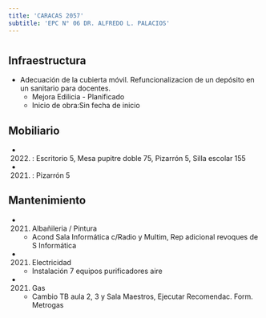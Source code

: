 ```yaml
---
title: 'CARACAS 2057'
subtitle: 'EPC N° 06 DR. ALFREDO L. PALACIOS'
---
```


#
## Infraestructura

* Adecuación de la cubierta móvil. Refuncionalizacion de un depósito en un sanitario para docentes. 
    + Mejora Edilicia - Planificado 
    + Inicio de obra:Sin fecha de inicio 



## Mobiliario

*  (2022) : Escritorio 5, Mesa pupitre doble 75, Pizarrón 5, Silla escolar 155 

*  (2021) : Pizarrón 5 





## Mantenimiento

*  (2021) Albañileria / Pintura 
    + Acond Sala Informática c/Radio y Multim, Rep adicional revoques de S Informática

*  (2021) Electricidad 
    + Instalación 7 equipos purificadores aire

*  (2021) Gas 
    + Cambio TB aula 2, 3 y Sala Maestros, Ejecutar Recomendac. Form. Metrogas






